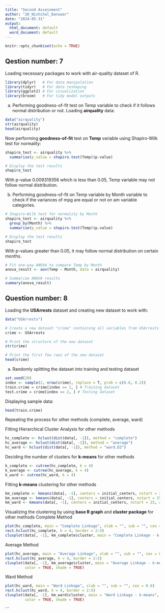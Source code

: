 ```yaml
---
title: "Second Assessment"
author: "20_Nishchal_Danuwar"
date: "2024-05-31"
output:
  html_document: default
  word_document: default
---
```


```r
knitr::opts_chunk$set(echo = TRUE)
```

## Qestion number: 7
Loading necessary packages to work with air-quality dataset of R.
```r
library(dplyr)   # For data manipulation
library(tidyr)   # For data reshaping
library(ggplot2) # For visualization
library(broom)   # For tidy model outputs
```

a) Performing goodness-of-fit test on Temp variable to check if it follows normal distribution or not. 
Loading **airquality** data:
```r
data("airquality")
str(airquality)
head(airquality)
```

Now performing **goodness-of-fit** test on **Temp** variable using Shapiro-Wilk test for normality:
```r
shapiro_test <- airquality %>%
  summarise(p_value = shapiro.test(Temp)$p.value)

# Display the test results
shapiro_test
```
With p-value 0.009319356 which is less than 0.05, Temp variable may not follow
normal distribution.

b) Performing goodness-of-fit on Temp variable by Month variable to check if the variances of mpg are equal or not on am variable categories.
```r
# Shapiro-Wilk test for normality by Month
shapiro_test <- airquality %>%
  group_by(Month) %>%
  summarise(p_value = shapiro.test(Temp)$p.value)

# Display the test results
shapiro_test
```
With p-values greater than 0.05, it may follow normal distribution on certain months.
```r
# Fit one-way ANOVA to compare Temp by Month
anova_result <- aov(Temp ~ Month, data = airquality)

# Summarize ANOVA results
summary(anova_result)
```

## Question number: 8
Loading the **USArrests** dataset and creating new dataset to work with:
```r
data("USArrests")

# Create a new dataset "crime" containing all variables from USArrests
crime <- USArrests

# Print the structure of the new dataset
str(crime)

# Print the first few rows of the new dataset
head(crime)
```

a) Randomly splitting the dataset into training and testing dataset
```r
set.seed(20)
index <- sample(2, nrow(crime), replace = T, prob = c(0.8, 0.2))
train.crime = crime[index == 1, ] # Training dataset
test.crime = crime[index == 2, ] # Testing dataset
```

Displaying sample data:
```r
head(train.crime)
```



 
Repeating the process for other methods (complete, average, ward)

Fitting Hierarchical Cluster Analysis for other methods
```r
hc_complete <- hclust(dist(data[, -1]), method = "complete")
hc_average <- hclust(dist(data[, -1]), method = "average")
hc_ward <- hclust(dist(data[, -1]), method = "ward.D2")
```

Deciding the number of clusters for **k-means** for other methods
```r
k_complete <- cutree(hc_complete, k = 4)
k_average <- cutree(hc_average, k = 4)
k_ward <- cutree(hc_ward, k = 4)
```

Fitting **k-means** clustering for other methods
```r
km_complete <- kmeans(data[, -1], centers = initial_centers, nstart = 25, algorithm = "Hartigan-Wong")
km_average <- kmeans(data[, -1], centers = initial_centers, nstart = 25, algorithm = "Hartigan-Wong")
km_ward <- kmeans(data[, -1], centers = initial_centers, nstart = 25, algorithm = "Hartigan-Wong")
```

Visualizing the clustering by using **base R graph** and **cluster package** for other methods
Complete Method
```r
plot(hc_complete, main = "Complete Linkage", xlab = "", sub = "", cex = 0.6)
rect.hclust(hc_complete, k = 4, border = 2:5)
clusplot(data[, -1], km_complete$cluster, main = "Complete Linkage - k-means", color = TRUE, shade = TRUE)
```
Average Method
```r
plot(hc_average, main = "Average Linkage", xlab = "", sub = "", cex = 0.6)
rect.hclust(hc_average, k = 4, border = 2:5)
clusplot(data[, -1], km_average$cluster, main = "Average Linkage - k-means", 
         color = TRUE, shade = TRUE)
```
Ward Method
```r
plot(hc_ward, main = "Ward Linkage", xlab = "", sub = "", cex = 0.6)
rect.hclust(hc_ward, k = 4, border = 2:5)
clusplot(data[, -1], km_ward$cluster, main = "Ward Linkage - k-means", 
         color = TRUE, shade = TRUE)
```




```

